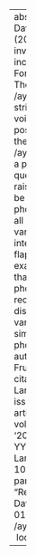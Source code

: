 ---
abstract: Berkson, Davis, and Strickler (2017) provide an invaluable report on incipient
  /ay/-raising in Fort Wayne, Indiana. Their data suggest that /ay/-raising conditioned
  strictly by phonetic voice-lessness is a possible early stage in the development
  of /ay/-raising. This raises a particularly vexing question of why /ay/-raising
  has gone on to be conditioned by phonological voicing in all North American varieties
  for which its interaction with /t, d/ flapping has been examined. It suggests that
  the process of phonologization reorganizes the distribution of phonetic variants,
  rather than simply discretizing phonetic precursors.
author:
- name:
    family: Fruehwald
    given: Josef
citation:
  container-title: Language
  issue: '3'
  issued: '2017'
  type: article-journal
  url: ''
  volume: '93'
date: '2017'
date-format: YYYY
description: Language
doi: 10.1353/lan.2017.0051
params:
  notes: ''
title: "Response to Berkson, Davis, & Strickler, \u2018What does incipient /ay/-raising\
  \ look like?\u2019"

---